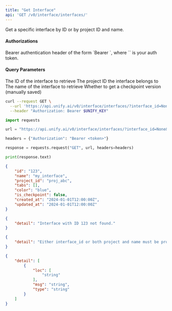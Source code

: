 ```yaml
---
title: "Get Interface"
api: 'GET /v0/interface/interfaces/'
---
```

Get a specific interface by ID or by project ID and name.

#### Authorizations

<ParamField header="Authorization" type="string" required="true">
  Bearer authentication header of the form `Bearer <token>`, where `<token>` is your auth token.
</ParamField>

#### Query Parameters

<ParamField query="interface_id" type="string | null" >
The ID of the interface to retrieve
</ParamField>

<ParamField query="project" type="string | null" >
The project ID the interface belongs to
</ParamField>

<ParamField query="name" type="string | null" >
The name of the interface to retrieve
</ParamField>

<ParamField query="checkpoint" type="boolean"  default="false">
Whether to get a checkpoint version (manually saved)
</ParamField>

<RequestExample>

```bash cURL
curl --request GET \
  --url 'https://api.unify.ai/v0/interface/interfaces/?interface_id=None&project=None&name=None&checkpoint=None' \
  --header "Authorization: Bearer $UNIFY_KEY"
```

```python Python
import requests

url = "https://api.unify.ai/v0/interface/interfaces/?interface_id=None&project=None&name=None&checkpoint=None"

headers = {"Authorization": "Bearer <token>"}

response = requests.request("GET", url, headers=headers)

print(response.text)
```

</RequestExample>
<ResponseExample>

```json 200
{
    "id": "123",
    "name": "my_interface",
    "project_id": "proj_abc",
    "tabs": [],
    "color": "blue",
    "is_checkpoint": false,
    "created_at": "2024-01-01T12:00:00Z",
    "updated_at": "2024-01-01T12:00:00Z"
}
```

```json 404
{
    "detail": "Interface with ID 123 not found."
}
```

```json 400
{
    "detail": "Either interface_id or both project and name must be provided."
}
```

```json 422
{
    "detail": [
        {
            "loc": [
                "string"
            ],
            "msg": "string",
            "type": "string"
        }
    ]
}
```

</ResponseExample>
